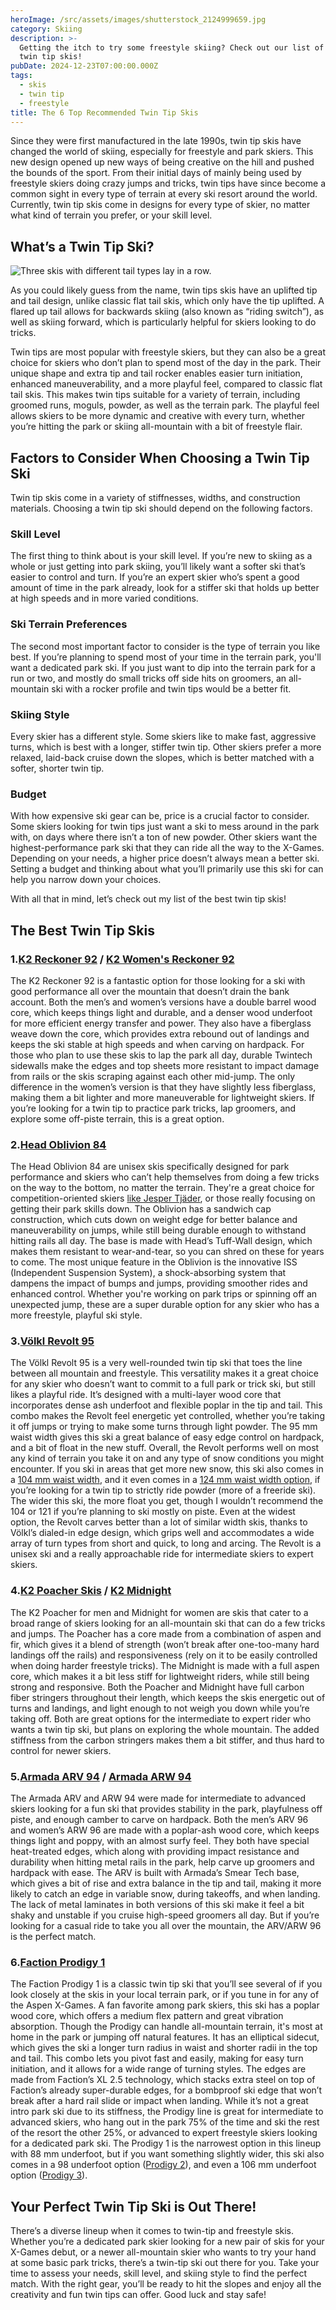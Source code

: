 ```yaml
---
heroImage: /src/assets/images/shutterstock_2124999659.jpg
category: Skiing
description: >-
  Getting the itch to try some freestyle skiing? Check out our list of the best
  twin tip skis!
pubDate: 2024-12-23T07:00:00.000Z
tags:
  - skis
  - twin tip
  - freestyle
title: The 6 Top Recommended Twin Tip Skis
---
```


Since they were first manufactured in the late 1990s, twin tip skis have changed the world of skiing, especially for freestyle and park skiers. This new design opened up new ways of being creative on the hill and pushed the bounds of the sport. From their initial days of mainly being used by freestyle skiers doing crazy jumps and tricks, twin tips have since become a common sight in every type of terrain at every ski resort around the world. Currently, twin tip skis come in designs for every type of skier, no matter what kind of terrain you prefer, or your skill level.

## What’s a Twin Tip Ski?

![Three skis with different tail types lay in a row.](/src/assets/images/twintip1.avif 'Twin tip skis on the top, partial twin tip skis in the middle, and flat tail skis on the bottom. Photo by Chianti')

As you could likely guess from the name, twin tips skis have an uplifted tip and tail design, unlike classic flat tail skis, which only have the tip uplifted. A flared up tail allows for backwards skiing (also known as “riding switch”), as well as skiing forward, which is particularly helpful for skiers looking to do tricks.

Twin tips are most popular with freestyle skiers, but they can also be a great choice for skiers who don’t plan to spend most of the day in the park. Their unique shape and extra tip and tail rocker enables easier turn initiation, enhanced maneuverability, and a more playful feel, compared to classic flat tail skis. This makes twin tips suitable for a variety of terrain, including groomed runs, moguls, powder, as well as the terrain park. The playful feel allows skiers to be more dynamic and creative with every turn, whether you’re hitting the park or skiing all-mountain with a bit of freestyle flair.

## Factors to Consider When Choosing a Twin Tip Ski

Twin tip skis come in a variety of stiffnesses, widths, and construction materials. Choosing a twin tip ski should depend on the following factors.

### Skill Level

The first thing to think about is your skill level. If you’re new to skiing as a whole or just getting into park skiing, you’ll likely want a softer ski that’s easier to control and turn. If you’re an expert skier who’s spent a good amount of time in the park already, look for a stiffer ski that holds up better at high speeds and in more varied conditions.

### Ski Terrain Preferences

The second most important factor to consider is the type of terrain you like best. If you’re planning to spend most of your time in the terrain park, you'll want a dedicated park ski. If you just want to dip into the terrain park for a run or two, and mostly do small tricks off side hits on groomers, an all-mountain ski with a rocker profile and twin tips would be a better fit.

### Skiing Style

Every skier has a different style. Some skiers like to make fast, aggressive turns, which is best with a longer, stiffer twin tip. Other skiers prefer a more relaxed, laid-back cruise down the slopes, which is better matched with a softer, shorter twin tip.

### Budget

With how expensive ski gear can be, price is a crucial factor to consider. Some skiers looking for twin tips just want a ski to mess around in the park with, on days where there isn’t a ton of new powder. Other skiers want the highest-performance park ski that they can ride all the way to the X-Games. Depending on your needs, a higher price doesn’t always mean a better ski. Setting a budget and thinking about what you’ll primarily use this ski for can help you narrow down your choices.

With all that in mind, let’s check out my list of the best twin tip skis!

## The Best Twin Tip Skis

### 1.[K2 Reckoner 92](https://www.curated.com/products/9450432/k2-reckoner-92-skis-2024-169-cm?ref=journal) / [K2 Women's Reckoner 92](https://amzn.to/40dKwxG)

The K2 Reckoner 92 is a fantastic option for those looking for a ski with good performance all over the mountain that doesn’t drain the bank account. Both the men’s and women’s versions have a double barrel wood core, which keeps things light and durable, and a denser wood underfoot for more efficient energy transfer and power. They also have a fiberglass weave down the core, which provides extra rebound out of landings and keeps the ski stable at high speeds and when carving on hardpack. For those who plan to use these skis to lap the park all day, durable Twintech sidewalls make the edges and top sheets more resistant to impact damage from rails or the skis scraping against each other mid-jump. The only difference in the women’s version is that they have slightly less fiberglass, making them a bit lighter and more maneuverable for lightweight skiers. If you’re looking for a twin tip to practice park tricks, lap groomers, and explore some off-piste terrain, this is a great option.

### 2.[Head Oblivion 84](https://amzn.to/3VWsvBs)

The Head Oblivion 84 are unisex skis specifically designed for park performance and skiers who can’t help themselves from doing a few tricks on the way to the bottom, no matter the terrain. They're a great choice for competition-oriented skiers [like Jesper Tjäder](https://www.instagram.com/p/CcLeUqbMsy1/?utm_source=ig_web_copy_link&igshid=MzRlODBiNWFlZA%3D%3D&ref=journal), or those really focusing on getting their park skills down. The Oblivion has a sandwich cap construction, which cuts down on weight edge for better balance and maneuverability on jumps, while still being durable enough to withstand hitting rails all day. The base is made with Head’s Tuff-Wall design, which makes them resistant to wear-and-tear, so you can shred on these for years to come. The most unique feature in the Oblivion is the innovative ISS (Independent Suspension System), a shock-absorbing system that dampens the impact of bumps and jumps, providing smoother rides and enhanced control. Whether you're working on park trips or spinning off an unexpected jump, these are a super durable option for any skier who has a more freestyle, playful ski style.

### 3.[Völkl Revolt 95](https://amzn.to/4fDMXOs)

The Völkl Revolt 95 is a very well-rounded twin tip ski that toes the line between all mountain and freestyle. This versatility makes it a great choice for any skier who doesn’t want to commit to a full park or trick ski, but still likes a playful ride. It’s designed with a multi-layer wood core that incorporates dense ash underfoot and flexible poplar in the tip and tail. This combo makes the Revolt feel energetic yet controlled, whether you’re taking it off jumps or trying to make some turns through light powder. The 95 mm waist width gives this ski a great balance of easy edge control on hardpack, and a bit of float in the new stuff. Overall, the Revolt performs well on most any kind of terrain you take it on and any type of snow conditions you might encounter. If you ski in areas that get more new snow, this ski also comes in a [104 mm waist width](https://www.curated.com/products/9452385/voelkl-revolt-121-skis-2024-191-cm?ref=journal), and it even comes in a [124 mm waist width option](https://www.curated.com/products/9452385/voelkl-revolt-121-skis-2024-191-cm?ref=journal), if you’re looking for a twin tip to strictly ride powder (more of a freeride ski). The wider this ski, the more float you get, though I wouldn’t recommend the 104 or 121 if you’re planning to ski mostly on piste. Even at the widest option, the Revolt carves better than a lot of similar width skis, thanks to Völkl’s dialed-in edge design, which grips well and accommodates a wide array of turn types from short and quick, to long and arcing. The Revolt is a unisex ski and a really approachable ride for intermediate skiers to expert skiers.

### 4.[K2 Poacher Skis](https://www.curated.com/products/9448917/k2-poacher-skis-2024-184-cm?ref=journal) / [K2 Midnight](https://www.curated.com/pla/6359372/k2-midnight-skis-women-s-2023-169-cm?ref=journal)

The K2 Poacher for men and Midnight for women are skis that cater to a broad range of skiers looking for an all-mountain ski that can do a few tricks and jumps. The Poacher has a core made from a combination of aspen and fir, which gives it a blend of strength (won’t break after one-too-many hard landings off the rails) and responsiveness (rely on it to be easily controlled when doing harder freestyle tricks). The Midnight is made with a full aspen core, which makes it a bit less stiff for lightweight riders, while still being strong and responsive. Both the Poacher and Midnight have full carbon fiber stringers throughout their length, which keeps the skis energetic out of turns and landings, and light enough to not weigh you down while you’re taking off. Both are great options for the intermediate to expert rider who wants a twin tip ski, but plans on exploring the whole mountain. The added stiffness from the carbon stringers makes them a bit stiffer, and thus hard to control for newer skiers.

###

### 5.[Armada ARV 94](https://www.curated.com/products/9371056/armada-arv-94-skis-2024-171-cm?ref=journal) / [Armada ARW 94](https://www.curated.com/products/9369136/armada-arw-94-skis-women-s-2024-157-cm?ref=journal)

The Armada ARV and ARW 94 were made for intermediate to advanced skiers looking for a fun ski that provides stability in the park, playfulness off piste, and enough camber to carve on hardpack. Both the men’s ARV 96 and women’s ARW 96 are made with a poplar-ash wood core, which keeps things light and poppy, with an almost surfy feel. They both have special heat-treated edges, which along with providing impact resistance and durability when hitting metal rails in the park, help carve up groomers and hardpack with ease. The ARV is built with Armada’s Smear Tech base, which gives a bit of rise and extra balance in the tip and tail, making it more likely to catch an edge in variable snow, during takeoffs, and when landing. The lack of metal laminates in both versions of this ski make it feel a bit shaky and unstable if you cruise high-speed groomers all day. But if you’re looking for a casual ride to take you all over the mountain, the ARV/ARW 96 is the perfect match.

### 6.[Faction Prodigy 1](https://www.curated.com/products/9449679/faction-prodigy-1-skis-2024-184-cm?ref=journal)

The Faction Prodigy 1 is a classic twin tip ski that you’ll see several of if you look closely at the skis in your local terrain park, or if you tune in for any of the Aspen X-Games. A fan favorite among park skiers, this ski has a poplar wood core, which offers a medium flex pattern and great vibration absorption. Though the Prodigy can handle all-mountain terrain, it's most at home in the park or jumping off natural features. It has an elliptical sidecut, which gives the ski a longer turn radius in waist and shorter radii in the top and tail. This combo lets you pivot fast and easily, making for easy turn initiation, and it allows for a wide range of turning styles. The edges are made from Faction’s XL 2.5 technology, which stacks extra steel on top of Faction’s already super-durable edges, for a bombproof ski edge that won’t break after a hard rail slide or impact when landing. While it’s not a great intro park ski due to its stiffness, the Prodigy line is great for intermediate to advanced skiers, who hang out in the park 75% of the time and ski the rest of the resort the other 25%, or advanced to expert freestyle skiers looking for a dedicated park ski. The Prodigy 1 is the narrowest option in this lineup with 88 mm underfoot, but if you want something slightly wider, this ski also comes in a 98 underfoot option ([Prodigy 2](https://www.curated.com/products/6416443/faction-prodigy-2-skis-2023-189-cm?ref=journal)), and even a 106 mm underfoot option ([Prodigy 3](https://www.curated.com/products/6415389/faction-prodigy-3-skis-2023-178-cm?ref=journal)).

## Your Perfect Twin Tip Ski is Out There!

There’s a diverse lineup when it comes to twin-tip and freestyle skis. Whether you’re a dedicated park skier looking for a new pair of skis for your X-Games debut, or a newer all-mountain skier who wants to try your hand at some basic park tricks, there’s a twin-tip ski out there for you. Take your time to assess your needs, skill level, and skiing style to find the perfect match. With the right gear, you’ll be ready to hit the slopes and enjoy all the creativity and fun twin tips can offer. Good luck and stay safe!
